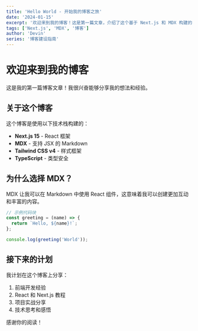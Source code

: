 ```yaml
---
title: 'Hello World - 开始我的博客之旅'
date: '2024-01-15'
excerpt: '欢迎来到我的博客！这是第一篇文章，介绍了这个基于 Next.js 和 MDX 构建的博客系统。'
tags: ['Next.js', 'MDX', '博客']
author: 'Devin'
series: '博客建设指南'
---
```


# 欢迎来到我的博客

这是我的第一篇博客文章！我很兴奋能够分享我的想法和经验。

## 关于这个博客

这个博客是使用以下技术栈构建的：

- **Next.js 15** - React 框架
- **MDX** - 支持 JSX 的 Markdown
- **Tailwind CSS v4** - 样式框架
- **TypeScript** - 类型安全

## 为什么选择 MDX？

MDX 让我可以在 Markdown 中使用 React 组件，这意味着我可以创建更加互动和丰富的内容。

```javascript
// 示例代码块
const greeting = (name) => {
  return `Hello, ${name}!`;
};

console.log(greeting('World'));
```

## 接下来的计划

我计划在这个博客上分享：

1. 前端开发经验
2. React 和 Next.js 教程
3. 项目实战分享
4. 技术思考和感悟

感谢你的阅读！
